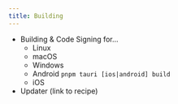 ```yaml
---
title: Building
---
```



<Stub>

- Building & Code Signing for...
  - Linux
  - macOS
  - Windows
  - Android `pnpm tauri [ios|android] build`
  - iOS
- Updater (link to recipe)

</Stub>

